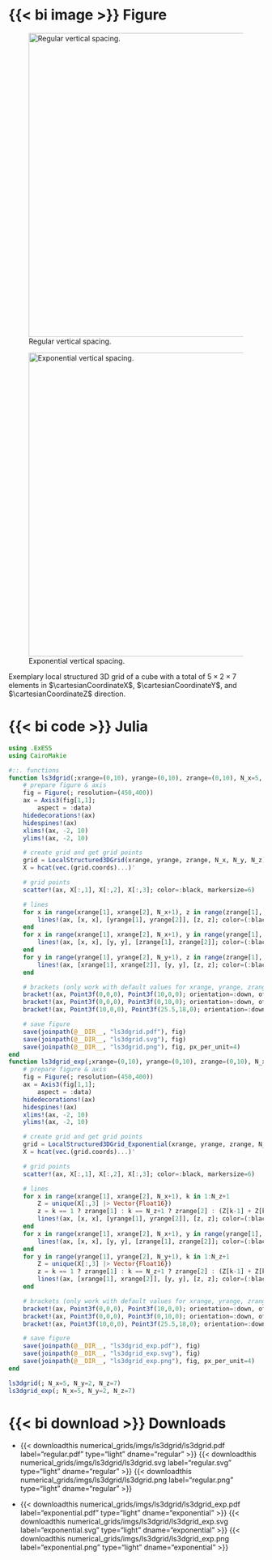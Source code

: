 ::: {.panel-tabset .column-page-right}

# {{< bi image >}} Figure

::: {#fig-ls3dgrid layout-ncol=2}
![Regular vertical spacing.](/documentation/fundamentals/numerical_grids/imgs/ls3dgrid/ls3dgrid.svg){#fig-ls3dgrid_regular width="600px"}

![Exponential vertical spacing.](/documentation/fundamentals/numerical_grids/imgs/ls3dgrid/ls3dgrid_exp.svg){#fig-ls3dgrid_exponential width="600px"}

Exemplary local structured 3D grid of a cube with a total of $5 \times 2 \times 7$ elements in $\cartesianCoordinateX$, $\cartesianCoordinateY$, and $\cartesianCoordinateZ$ direction. 
:::

# {{< bi code >}} Julia
```julia
using .ExESS
using CairoMakie

#::. functions
function ls3dgrid(;xrange=(0,10), yrange=(0,10), zrange=(0,10), N_x=5, N_y=5, N_z=5)
    # prepare figure & axis
    fig = Figure(; resolution=(450,400))
    ax = Axis3(fig[1,1];
        aspect = :data)
    hidedecorations!(ax)
    hidespines!(ax)
    xlims!(ax, -2, 10)
    ylims!(ax, -2, 10)

    # create grid and get grid points
    grid = LocalStructured3DGrid(xrange, yrange, zrange, N_x, N_y, N_z)
    X = hcat(vec.(grid.coords)...)'

    # grid points
    scatter!(ax, X[:,1], X[:,2], X[:,3]; color=:black, markersize=6)

    # lines
    for x in range(xrange[1], xrange[2], N_x+1), z in range(zrange[1], zrange[2], N_z+1)
        lines!(ax, [x, x], [yrange[1], yrange[2]], [z, z]; color=(:black, 0.5))
    end
    for x in range(xrange[1], xrange[2], N_x+1), y in range(yrange[1], yrange[2], N_y+1)
        lines!(ax, [x, x], [y, y], [zrange[1], zrange[2]]; color=(:black, 0.5))
    end
    for y in range(yrange[1], yrange[2], N_y+1), z in range(zrange[1], zrange[2], N_z+1)
        lines!(ax, [xrange[1], xrange[2]], [y, y], [z, z]; color=(:black, 0.5))
    end

    # brackets (only work with default values for xrange, yrange, zrange)
    bracket!(ax, Point3f(0,0,0), Point3f(10,0,0); orientation=:down, offset=10, text=L"N_x=%$N_x")
    bracket!(ax, Point3f(0,0,0), Point3f(0,10,0); orientation=:down, offset=10, text=L"N_y=%$N_y")
    bracket!(ax, Point3f(10,0,0), Point3f(25.5,18,0); orientation=:down, offset=10, text=L"N_z=%$N_z")

    # save figure
    save(joinpath(@__DIR__, "ls3dgrid.pdf"), fig)
    save(joinpath(@__DIR__, "ls3dgrid.svg"), fig)
    save(joinpath(@__DIR__, "ls3dgrid.png"), fig, px_per_unit=4)
end
function ls3dgrid_exp(;xrange=(0,10), yrange=(0,10), zrange=(0,10), N_x=5, N_y=5, N_z=5, c=2)
    # prepare figure & axis
    fig = Figure(; resolution=(450,400))
    ax = Axis3(fig[1,1];
        aspect = :data)
    hidedecorations!(ax)
    hidespines!(ax)
    xlims!(ax, -2, 10)
    ylims!(ax, -2, 10)

    # create grid and get grid points
    grid = LocalStructured3DGrid_Exponential(xrange, yrange, zrange, N_x, N_y, N_z; c=c)
    X = hcat(vec.(grid.coords)...)'

    # grid points
    scatter!(ax, X[:,1], X[:,2], X[:,3]; color=:black, markersize=6)

    # lines
    for x in range(xrange[1], xrange[2], N_x+1), k in 1:N_z+1
        Z = unique(X[:,3] |> Vector{Float16})
        z = k == 1 ? zrange[1] : k == N_z+1 ? zrange[2] : (Z[k-1] + Z[k])/2
        lines!(ax, [x, x], [yrange[1], yrange[2]], [z, z]; color=(:black, 0.5))
    end
    for x in range(xrange[1], xrange[2], N_x+1), y in range(yrange[1], yrange[2], N_y+1)
        lines!(ax, [x, x], [y, y], [zrange[1], zrange[2]]; color=(:black, 0.5))
    end
    for y in range(yrange[1], yrange[2], N_y+1), k in 1:N_z+1
        Z = unique(X[:,3] |> Vector{Float16})
        z = k == 1 ? zrange[1] : k == N_z+1 ? zrange[2] : (Z[k-1] + Z[k])/2
        lines!(ax, [xrange[1], xrange[2]], [y, y], [z, z]; color=(:black, 0.5))
    end

    # brackets (only work with default values for xrange, yrange, zrange)
    bracket!(ax, Point3f(0,0,0), Point3f(10,0,0); orientation=:down, offset=10, text=L"N_x=%$N_x")
    bracket!(ax, Point3f(0,0,0), Point3f(0,10,0); orientation=:down, offset=10, text=L"N_y=%$N_y")
    bracket!(ax, Point3f(10,0,0), Point3f(25.5,18,0); orientation=:down, offset=10, text=L"N_z=%$N_z")

    # save figure
    save(joinpath(@__DIR__, "ls3dgrid_exp.pdf"), fig)
    save(joinpath(@__DIR__, "ls3dgrid_exp.svg"), fig)
    save(joinpath(@__DIR__, "ls3dgrid_exp.png"), fig, px_per_unit=4)
end

ls3dgrid(; N_x=5, N_y=2, N_z=7)
ls3dgrid_exp(; N_x=5, N_y=2, N_z=7)
```

# {{< bi download >}} Downloads

* {{< downloadthis numerical_grids/imgs/ls3dgrid/ls3dgrid.pdf label="regular.pdf" type="light" dname="regular" >}} {{< downloadthis numerical_grids/imgs/ls3dgrid/ls3dgrid.svg label="regular.svg" type="light" dname="regular" >}} {{< downloadthis numerical_grids/imgs/ls3dgrid/ls3dgrid.png label="regular.png" type="light" dname="regular" >}} 

* {{< downloadthis numerical_grids/imgs/ls3dgrid/ls3dgrid_exp.pdf label="exponential.pdf" type="light" dname="exponential" >}} {{< downloadthis numerical_grids/imgs/ls3dgrid/ls3dgrid_exp.svg label="exponential.svg" type="light" dname="exponential" >}} {{< downloadthis numerical_grids/imgs/ls3dgrid/ls3dgrid_exp.png label="exponential.png" type="light" dname="exponential" >}} 
:::